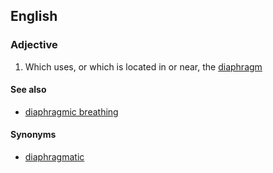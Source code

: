 ==English==
===Adjective===
{{en-adj}}
# Which uses, or which is located in or near, the [[diaphragm]]

====See also====
*[[diaphragmic breathing]]

====Synonyms====
*[[diaphragmatic]]